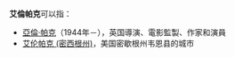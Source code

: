 '''艾倫帕克'''可以指：

*[[亞倫·帕克|亞倫·帕克]]（1944年－），英国導演、電影監製、作家和演員
*[[艾伦帕克_(密西根州)|艾伦帕克 (密西根州)]]，美国密歇根州韦恩县的城市

{{Disambig|Cat=四字消歧义}}